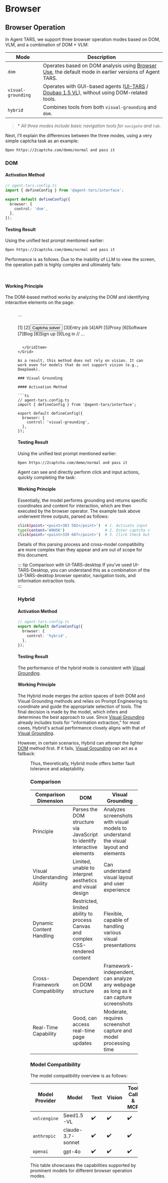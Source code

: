 

# Browser

## Browser Operation

In Agent TARS, we support three browser operation modes based on DOM, VLM, and a combination of DOM + VLM:

| Mode | Description |
| --- | --- |
| `dom` | Operates based on DOM analysis using [Browser Use](https://www.npmjs.com/@agent-infra/mcp-server-browser), the default mode in earlier versions of Agent TARS. |
| `visual-grounding` | Operates with GUI-based agents ([UI-TARS](https://seed-tars.com/) / [Doubao 1.5 VL](https://www.volcengine.com/docs/82379/1554521)), without using DOM-related tools. |
| `hybrid` | Combines tools from both `visual-grounding` and `dom`. |

> \* _All three modes include basic navigation tools for *`navigate`* and *`tab`*._

Next, I’ll explain the differences between the three modes, using a very simple captcha task as an example:

```bash
Open https://2captcha.com/demo/normal and pass it
```

### DOM

#### Activation Method

```ts
// agent-tars.config.ts
import { defineConfig } from '@agent-tars/interface';

export default defineConfig({
  browser: {
    control: 'dom',
  },
});
```

#### Testing Result

Using the unified test prompt mentioned earlier:

```bash
Open https://2captcha.com/demo/normal and pass it
```

Performance is as follows. Due to the inability of LLM to view the screen, the operation path is highly complex and ultimately fails:

<VideoPanel
  src="https://lf3-static.bytednsdoc.com/obj/eden-cn/zyha-aulnh/ljhwZthlaukjlkulzlp/docs/videos/dom-captcha.mp4"
  autoPlay
/>

<br />

#### Working Principle

The DOM-based method works by analyzing the DOM and identifying interactive elements on the page:


<Grid columns={2} gap="md">
  <GridItem>
    <Figure src="/browser-control-dom.png" title="Build DOM Tree And Highlight" />
  </GridItem>
  <GridItem>

<br />
``` 

[1]<img></img>
[2]<button>Captcha solver</button>
[3]<a>Entry job</a>
[4]<a>API</a>
[5]<a>Proxy</a>
[6]<a>Software</a>
[7]<a>Blog</a>
[8]<a>Sign up</a>
[9]<a>Log in</a>
// ... 

```

  </GridItem>
</Grid>

As a result, this method does not rely on vision. It can work even for models that do not support vision (e.g., DeepSeek).

### Visual Grounding

#### Activation Method

```ts
// agent-tars.config.ts
import { defineConfig } from '@agent-tars/interface';

export default defineConfig({
  browser: {
    control: 'visual-grounding',
  },
});
````

#### Testing Result

Using the unified test prompt mentioned earlier:

```bash
Open https://2captcha.com/demo/normal and pass it
```

Agent can see and directly perform click and input actions, quickly completing the task:

<VideoPanel
  src="https://lf3-static.bytednsdoc.com/obj/eden-cn/zyha-aulnh/ljhwZthlaukjlkulzlp/docs/videos/CAPTCHA.mp4"
  autoPlay
/>

#### Working Principle

Essentially, the model performs grounding and returns specific coordinates and content for interaction, which are then executed by the browser operator. The example task above underwent three outputs, parsed as follows:

```bash
click(point='<point>383 502</point>')  # 1. Activate input field
type(content='W9H5K')                  # 2. Enter captcha code
click(point='<point>339 607</point>')  # 3. Click Check button to complete
```

Details of this parsing process and cross-model compatibility are more complex than they appear and are out of scope for this document.

::: tip Comparison with UI-TARS-desktop
If you’ve used UI-TARS-Desktop, you can understand this as a combination of the UI-TARS-desktop browser operator, navigation tools, and information extraction tools.  
:::

### Hybrid

#### Activation Method

```ts
// agent-tars.config.ts
export default defineConfig({
  browser: {
    control: 'hybrid',
  },
});
```

#### Testing Result

The performance of the hybrid mode is consistent with [Visual Grounding](#visual-grounding).

#### Working Principle

The Hybrid mode merges the action spaces of both DOM and Visual Grounding methods and relies on Prompt Engineering to coordinate and guide the appropriate selection of tools. The final decision is made by the model, which infers and determines the best approach to use. Since [Visual Grounding](#visual-grounding) already includes tools for "information extraction," for most cases, Hybrid's actual performance closely aligns with that of [Visual Grounding](#visual-grounding).

However, in certain scenarios, Hybrid can attempt the lighter [DOM](#dom) method first. If it fails, [Visual Grounding](#visual-grounding) can act as a fallback:

<Figure src="/browser-control-hybrid.png" title="Hybrid Browser Control in Agent TARS" />

Thus, theoretically, Hybrid mode offers better fault tolerance and adaptability.

### Comparison

| Comparison Dimension | DOM | Visual Grounding |
| --------------------- | --- | ---------------- |
| Principle | Parses the DOM structure via JavaScript to identify interactive elements | Analyzes screenshots with visual models to understand the visual layout and elements |
| Visual Understanding Ability | Limited, unable to interpret aesthetics and visual design | Can understand visual layout and user experience |
| Dynamic Content Handling | Restricted, limited ability to process Canvas and complex CSS-rendered content | Flexible, capable of handling various visual presentations |
| Cross-Framework Compatibility | Dependent on DOM structure | Framework-independent, can analyze any webpage as long as it can capture screenshots |
| Real-Time Capability | Good, can access real-time page updates | Moderate, requires screenshot capture and model processing time |

### Model Compatibility

The model compatibility overview is as follows:

| Model Provider | Model              | Text | Vision | Tool Call & MCP | Visual Grounding |
| --------------- | ------------------ | ---- | ------ | --------------- | ---------------- |
| `volcengine`    | Seed1.5-VL        | ✔️   | ✔️     | ✔️              | ✔️               |
| `anthropic`     | claude-3.7-sonnet | ✔️   | ✔️     | ✔️              | 🚧               |
| `openai`        | gpt-4o            | ✔️   | ✔️     | ✔️              | 🚧               |

This table showcases the capabilities supported by prominent models for different browser operation modes.

